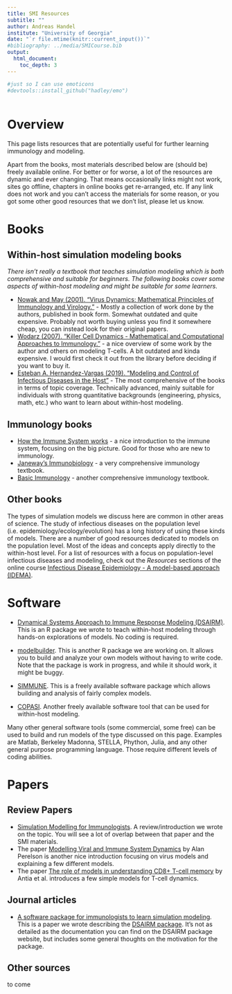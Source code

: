 ```yaml
---
title: SMI Resources
subtitle: ""
author: Andreas Handel
institute: "University of Georgia"
date: "`r file.mtime(knitr::current_input())`"
#bibliography: ../media/SMICourse.bib
output: 
  html_document:
    toc_depth: 3
---
```



```r
#just so I can use emoticons
#devtools::install_github("hadley/emo")
 
```


# Overview

This page lists resources that are potentially useful for further learning immunology and modeling. 

Apart from the books, most materials described below are (should be) freely available online. For better or for worse, a lot of the resources are dynamic and ever changing. That means occasionally links might not work, sites go offline, chapters in online books get re-arranged, etc. If any link does not work and you can't access the materials for some reason, or you got some other good resources that we don't list, please let us know.


# Books

## Within-host simulation modeling books

_There isn't really a textbook that teaches simulation modeling which is both comprehensive and suitable for beginners. The following books cover some aspects of within-host modeling and might be suitable for some learners._

* [Nowak and May (2001). "Virus Dynamics: Mathematical Principles of Immunology and Virology."](https://amzn.to/3fwonRj) - Mostly a collection of work done by the authors, published in book form. Somewhat outdated and quite expensive. Probably not worth buying unless you find it somewhere cheap, you can instead look for their original papers. 
* [Wodarz (2007). "Killer Cell Dynamics - Mathematical and Computational Approaches to Immunology."](https://amzn.to/2WjJQFS) - a nice overview of some work by the author and others on modeling T-cells. A bit outdated and kinda expensive. I would first check it out from the library before deciding if you want to buy it.  
* [Esteban A. Hernandez-Vargas (2019). "Modeling and Control of Infectious Diseases in the Host"](https://amzn.to/2Ooth7j) - The most comprehensive of the books in terms of topic coverage. Technically advanced, mainly suitable for individuals with strong quantitative backgrounds (engineering, physics, math, etc.) who want to learn about within-host modeling. 


## Immunology books

* [How the Immune System works](https://amzn.to/3ev68dO) - a nice introduction to the immune system, focusing on the big picture. Good for those who are new to immunology.
* [Janeway's Immunobiology](https://amzn.to/2Wlmsrr) - a very comprehensive immunology textbook.
* [Basic Immunology](https://amzn.to/30yjXmJ) - another comprehensive immunology textbook.



## Other books

The types of simulation models we discuss here are common in other areas of science. The study of infectious diseases on the population level (i.e. epidemiology/ecology/evolution) has a long history of using these kinds of models. There are a number of good resources dedicated to models on the population level. Most of the ideas and concepts apply directly to the within-host level. For a list of resources with a focus on population-level infectious diseases and modeling, check out the _Resources_ sections of the online course [Infectious Disease Epidemiology - A model-based approach (IDEMA)](https://andreashandel.github.io/IDEMAcourse/). 



# Software

* [Dynamical Systems Approach to Immune Response Modeling (DSAIRM)](https://ahgroup.github.io/DSAIRM/). This is an R package we wrote to teach within-host modeling through hands-on explorations of models. No coding is required.

* [modelbuilder](https://ahgroup.github.io/modelbuilder/). This is another R package we are working on. It allows you to build and analyze your own models without having to write code. Note that the package is work in progress, and while it should work, it might be buggy.

* [SIMMUNE](https://www.niaid.nih.gov/research/simmune-project). This is a freely available software package which allows building and analysis of fairly complex models.

* [COPASI](http://copasi.org/). Another freely available software tool that can be used for within-host modeling.

Many other general software tools (some commercial, some free) can be used to build and run models of the type discussed on this page. Examples are Matlab, Berkeley Madonna, STELLA, Phython, Julia, and any other general purpose programming language. Those require different levels of coding abilities.


# Papers

## Review Papers

* [Simulation Modelling for Immunologists](https://doi.org/10.1038/s41577-019-0235-3). A review/introduction we wrote on the topic. You will see a lot of overlap between that paper and the SMI materials. 
* The paper [Modelling Viral and Immune System Dynamics](https://www.nature.com/articles/nri700) by Alan Perelson is another nice introduction focusing on virus models and explaining a few different models. 
* The paper [The role of models in understanding CD8+ T-cell memory](https://www.nature.com/articles/nri1550) by Antia et al. introduces a few simple models for T-cell dynamics.


## Journal articles

* [A software package for immunologists to learn simulation modeling](https://doi.org/10.1186/s12865-019-0321-0). This is a paper we wrote describing the [DSAIRM package](https://ahgroup.github.io/DSAIRM/). It's not as detailed as the documentation you can find on the DSAIRM package website, but includes some general thoughts on the motivation for the package.


## Other sources

to come
